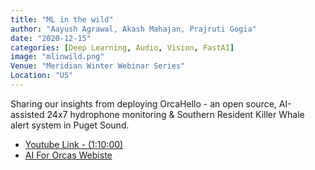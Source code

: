 ```yaml
---
title: "ML in the wild"
author: "Aayush Agrawal, Akash Mahajan, Prajruti Gogia"
date: "2020-12-15"
categories: [Deep Learning, Audio, Vision, FastAI]
image: "mlinwild.png"
Venue: "Meridian Winter Webinar Series"
Location: "US"
---
```


Sharing our insights from deploying OrcaHello - an open source, AI-assisted 24x7 hydrophone monitoring & Southern Resident Killer Whale alert system in Puget Sound.


- [Youtube Link - (1:10:00)](https://www.youtube.com/watch?v=ruUES5ui5a8) 
- [AI For Orcas Webiste](https://aifororcas.azurewebsites.net/)
